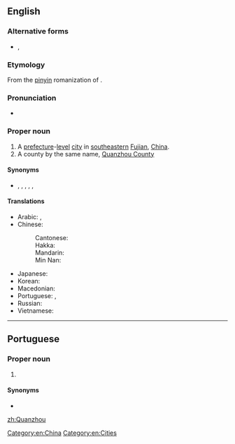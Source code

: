 ==English==
{{wikipedia}}

===Alternative forms===
* {{qualifier|obsolete}} {{l|en|Chinchew}}, {{l|en|Chinchu}}

===Etymology===
From the [[pinyin]] romanization of {{der|en|cmn|-}} {{zh-m|泉州|note=literally “[[spring]] [[prefecture]]”}}.

===Pronunciation===
* {{IPA|/ˈtʃwɑnˈdʒoʊ/|lang=en}}

===Proper noun===
{{en-proper noun}}

# A [[prefecture]]-[[level]] [[city]] in [[southeastern]] [[Fujian]], [[China]].
# A county by the same name, [[Quanzhou County]]

====Synonyms====
* {{sense|medieval contexts}} {{l|en|Zeitoun}}, {{l|en|Zaitun}}, {{l|en|Zayton}}, {{l|en|Zaytun}}, {{l|en|Zaytoun}}, {{l|en|Zeytoun}}

====Translations====
{{trans-top|a city of China}}
* Arabic: {{t|ar|تْشْيُوَانْتْشُو|m|tr=tšyuwantšū}}, {{t|ar|تْشْيُوَانْجُو|m|tr=tšyuwanjū}}
* Chinese:
*: Cantonese: {{t|yue|泉州|tr=cyun4 zau1|sc=Hani}}
*: Hakka: {{t|hak|泉州|tr=Chhièn-chû|sc=Hani}}
*: Mandarin: {{t+|cmn|泉州|tr=Quánzhōu|sc=Hani}}
*: Min Nan: {{t+|nan|泉州|tr=Chôan-chiu|sc=Hani}}
{{trans-mid}}
* Japanese: {{t+|ja|泉州|tr=せんしゅう, Senshū}}
* Korean: {{t|ko|취안저우|tr=Chwiangjeou|sc=Hang}}
* Macedonian: {{t|mk|Чиенџоу|n|tr=Číendžou}}
* Portuguese: {{t|pt|Chincheu|f}}, {{t|pt|Quanzhou|f}}
* Russian: {{t|ru|Цюаньчжо́у|m}}
* Vietnamese: {{t|vi|Tuyền Châu}}
{{trans-bottom}}

[[Category:en:China]]
[[Category:en:Cities]]

----

==Portuguese==

===Proper noun===
{{pt-proper noun|f}}

# {{place|pt|city|province/Fujian Province|c/China|t1=Quanzhou}}

====Synonyms====
* {{l|pt|Chincheu}}

[[zh:Quanzhou]]